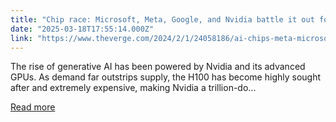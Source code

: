 ```yaml
---
title: "Chip race: Microsoft, Meta, Google, and Nvidia battle it out for AI chip supremacy"
date: "2025-03-18T17:55:14.000Z"
link: "https://www.theverge.com/2024/2/1/24058186/ai-chips-meta-microsoft-google-nvidia"
---
```


The rise of generative AI has been powered by Nvidia and its advanced GPUs. As demand far outstrips supply, the H100 has become highly sought after and extremely expensive, making Nvidia a trillion-do...

[Read more](https://www.theverge.com/2024/2/1/24058186/ai-chips-meta-microsoft-google-nvidia)
